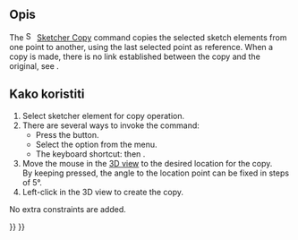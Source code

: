 <languages/>

{{Docnav
|
|
|[[Sketcher_Workbench|Sketcher]]
|
|
|IconC=Workbench_Sketcher.svg
}}

{{VeryImportantMessage|This tool is obsolete, it is not available in {{VersionPlus|1.0}}. Use [[Sketcher_Translate|Sketcher Translate]] instead.}}

{{GuiCommand
|Name=Sketcher Copy
|MenuLocation=Sketch → Sketcher tools → Copy
|Workbenches=[[Sketcher_Workbench|Sketcher]]
|Shortcut={{KEY|Z}} {{KEY|C}}
|Version=0.16
|SeeAlso=[[Sketcher_Clone|Sketcher Clone]], [[Sketcher_Move|Sketcher Move]]
}}

<span id="Description"></span>
==Opis==

The [[Image:Sketcher_Copy.svg|16px]] [[Sketcher_Copy|Sketcher Copy]] command copies the selected sketch elements from one point to another, using the last selected point as reference. When a copy is made, there is no link established between the copy and the original, see {{Button|[[File:Sketcher_Clone.svg|16px]] [[Sketcher_Clone|Sketcher Clone]]}}.

<span id="Usage"></span>
<div class="mw-translate-fuzzy">
==Kako koristiti==
</div>

# Select sketcher element for copy operation.
# There are several ways to invoke the command:
#* Press the {{Button|[[Image:Sketcher_Copy.svg|16px]] [[Sketcher_Copy|Copy]]}} button.
#* Select the {{MenuCommand|Sketch → Sketcher tools → [[Image:Sketcher_Copy.svg|16px]] Copy}} option from the menu.
#* The keyboard shortcut: {{KEY|Z}} then {{KEY|C}}.
# Move the mouse in the [[3D_view|3D view]] to the desired location for the copy.</br>By keeping {{KEY|Shift}} pressed, the angle to the location point can be fixed in steps of 5°. {{Version|0.20}}
# Left-click in the 3D view to create the copy.
No extra constraints are added.


{{Docnav
|
|
|[[Sketcher_Workbench|Sketcher]]
|
|
|IconC=Workbench_Sketcher.svg
}}

{{Sketcher_Tools_navi{{#translation:}}}}
{{Userdocnavi{{#translation:}}}}